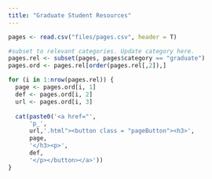 ```yaml
---
title: "Graduate Student Resources"
---
```


```r
pages <- read.csv("files/pages.csv", header = T)

#subset to relevant categories. Update category here.
pages.rel <- subset(pages, pages$category == "graduate")
pages.ord <- pages.rel[order(pages.rel[,2]),]

for (i in 1:nrow(pages.rel)) {
  page <- pages.ord[i, 1]
  def <- pages.ord[i, 2]
  url <- pages.ord[i, 3]
  
  cat(paste0('<a href="',
      'p_',
      url,'.html"><button class = "pageButton"><h3>',
      page,
      '</h3><p>',
      def,
      '</p></button></a>'))
}
```
